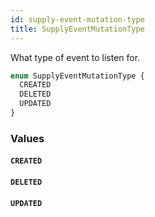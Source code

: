 ```yaml
---
id: supply-event-mutation-type
title: SupplyEventMutationType
---
```



What type of event to listen for.


```graphql
enum SupplyEventMutationType {
  CREATED
  DELETED
  UPDATED
}
```


### Values

#### `CREATED` 




#### `DELETED` 




#### `UPDATED` 






